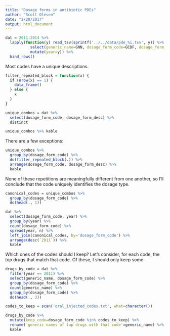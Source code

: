 ```yaml
---
title: "Dosage forms in antibiotic PDEs"
author: "Scott Olesen"
date: "2/20/2017"
output: html_document
---
```


```r
dat = 2011:2014 %>%
  lapply(function(y) read_tsv(sprintf('../../data/pde_%i.tsv', y)) %>%
           select(generic_name=GNN, dosage_form_code=GCDF, dosage_form_desc=GCDF_DESC) %>%
           mutate(year=y)) %>%
  bind_rows()
```

Most codes have a unique descriptions.
```r
filter_repeated_block = function(x) {
  if (nrow(x) == 1) {
    data_frame()
  } else {
    x
  }
}

unique_combos = dat %>%
  select(dosage_form_code, dosage_form_desc) %>%
  distinct

unique_combos %>% kable
```

There are a few exceptions:

```r
unique_combos %>%
  group_by(dosage_form_code) %>%
  do(filter_repeated_block(.)) %>%
  arrange(dosage_form_code, dosage_form_desc) %>%
  kable
```

None of these repetitions are meaningfully different from one another, so I'll
conclude that the code uniquely identifies the dosage type.

```r
canonical_codes = unique_combos %>%
  group_by(dosage_form_code) %>%
  do(head(., 1))

dat %>%
  select(dosage_form_code, year) %>%
  group_by(year) %>%
  count(dosage_form_code) %>%
  spread(year, n) %>%
  left_join(canonical_codes, by='dosage_form_code') %>%
  arrange(desc(`2011`)) %>%
  kable
```

Which ones of the codes should I keep? Let's consider, for each code, the top drugs that match that code. Of these, I should only keep some.

```r

drugs_by_code = dat %>%
  filter(year == 2011) %>%
  select(generic_name, dosage_form_code) %>%
  group_by(dosage_form_code) %>%
  count(generic_name) %>%
  group_by(dosage_form_code) %>%
  do(head(., 3))

codes_to_keep = scan('oral_injected_codes.txt', what=character())

drugs_by_code %>%
  mutate(keep_code=dosage_form_code %in% codes_to_keep) %>%
  rename(`generic names of top drugs with that code`=generic_name) %>%
  kable
```
